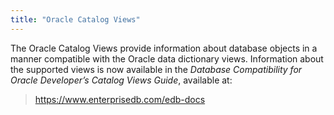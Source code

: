 ```yaml
---
title: "Oracle Catalog Views"
---
```


<div id="oracle_catalog_views" class="registered_link"></div>


The Oracle Catalog Views provide information about database objects in a manner compatible with the Oracle data dictionary views. Information about the supported views is now available in the *Database Compatibility for Oracle Developer’s Catalog Views Guide*, available at:

> <https://www.enterprisedb.com/edb-docs>
